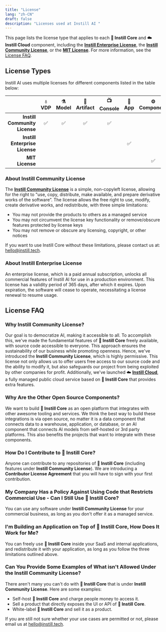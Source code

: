 ```yaml
---
title: "License"
lang: "zh-CN"
draft: false
description: "Licenses used at Instill AI "
---
```


This page lists the license type that applies to each **🔮 Instill Core** and
**☁️ Instill Cloud** component, including the [**Instill Enterprise
License**](#about-instill-enterprise-license), the [**Instill Community
License**](/instill-community-license), or the [**MIT
License**](https://opensource.org/license/mit). For more information, see the
[License FAQ](#license-faq).

## License Types

Instill AI uses multiple licenses for different components listed in the table
below:

|                                | **💧 VDP** | **⚗️ Model** | **💾 Artifact** | **📺 Console** | 🍎 App | **⚙️ Component** | **⌨️ CLI** | **📦 SDK** |
| -----------------------------: | :--------: | :----------: | :-------------: | :------------: | :----: | :--------------: | :--------: | :--------: |
|  **Instill Community License** |     ✅     |      ✅      |       ✅        |       ✅       |        |                  |            |            |
| **Instill Enterprise License** |            |              |                 |                |   ✅   |                  |            |            |
|                **MIT License** |            |              |                 |                |        |        ✅        |     ✅     |     ✅     |

### About Instill Community License

The [**Instill Community License**](/instill-community-license) is a simple,
non-copyleft license, allowing for the right to "use, copy, distribute, make
available, and prepare derivative works of the software”. The license allows the
free right to use, modify, create derivative works, and redistribute, with three
simple limitations:

- You may not provide the products to others as a managed service
- You may not circumvent the license key functionality or remove/obscure
  features protected by license keys
- You may not remove or obscure any licensing, copyright, or other notices

If you want to use Instill Core without these limitations, please contact us at:
hello@instill.tech.

### About Instill Enterprise License

An enterprise license, which is a paid annual subscription, unlocks all
commercial features of Instill AI for use in a production environment. This
license has a validity period of 365 days, after which it expires. Upon
expiration, the software will cease to operate, necessitating a license renewal
to resume usage.

## License FAQ

### Why Instill Community License?

Our goal is to democratize AI, making it accessible to all. To accomplish this,
we've made the fundamental features of **🔮 Instill Core** freely available,
with source code accessible to everyone. This approach ensures the
sustainability of our business while promoting openness. Hence, we've introduced
the **Instill Community License**, which is highly permissive. This license not
only allows us to offer users free access to our source code and the ability to
modify it, but also safeguards our project from being exploited by other
companies for profit. Additionally, we've launched ☁️ [**Instill
Cloud**](https://instill.tech/?utm_source=documentation&utm_medium=link), a
fully managed public cloud service based on **🔮 Instill Core** that provides
extra features.

### Why Are the Other Open Source Components?

We want to build **🔮 Instill Core** as an open platform that integrates with
other awesome tooling and services. We think the best way to build these
integrations is via open source, no matter it is a data component that connects
data to a warehouse, application, or database, or an AI component that connects
AI models from self-hosted or 3rd party platforms. This also benefits the
projects that want to integrate with these components.

### How Do I Contribute to 🔮 Instill Core?

Anyone can contribute to any repositories of **🔮 Instill Core** (including
features under **Instill Community License**). We are introducing a
**Contributor License Agreement** that you will have to sign with your first
contribution.

### My Company Has a Policy Against Using Code that Restricts Commercial Use - Can I Still Use 🔮 Instill Core?

You can use any software under **Instill Community License** for your commercial
business, as long as you don't offer it as a managed service.

### I'm Building an Application on Top of 🔮 Instill Core, How Does It Work for Me?

You can freely use **🔮 Instill Core** inside your SaaS and internal
applications, and redistribute it with your application, as long as you follow
the three limitations outlined above.

### Can You Provide Some Examples of What isn't Allowed Under the Instill Community License?

There aren't many you can't do with **🔮 Instill Core** that is under **Instill
Community License**. Here are some examples:

- Self-host **🔮 Instill Core** and charge people money to access it.
- Sell a product that directly exposes the UI or API of **🔮 Instill Core**.
- White-label **🔮 Instill Core** and sell it as a product.

If you are still not sure whether your use cases are permitted or not, please
email us at hello@instill.tech.

